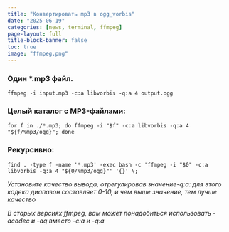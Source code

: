 ```yaml
---
title: "Конвертировать mp3 в ogg_vorbis"
date: "2025-06-19"
categories: [news, terminal, ffmpeg]
page-layout: full
title-block-banner: false
toc: true
image: "ffmpeg.png"
---
```


### Один *.mp3 файл.
```
ffmpeg -i input.mp3 -c:a libvorbis -q:a 4 output.ogg
```
### Целый каталог с MP3-файлами:
```
for f in ./*.mp3; do ffmpeg -i "$f" -c:a libvorbis -q:a 4 "${f/%mp3/ogg}"; done
```
### Рекурсивно:
```
find . -type f -name '*.mp3' -exec bash -c 'ffmpeg -i "$0" -c:a libvorbis -q:a 4 "${0/%mp3/ogg}"' '{}' \;
```
*Установите качество вывода, отрегулировав значение-q:a: для этого кодека диапазон составляет 0-10, и чем выше значение, тем лучше качество*

*В старых версиях ffmpeg, вам может понадобиться использовать -acodec и -aq вместо -c:a и -q:a*

